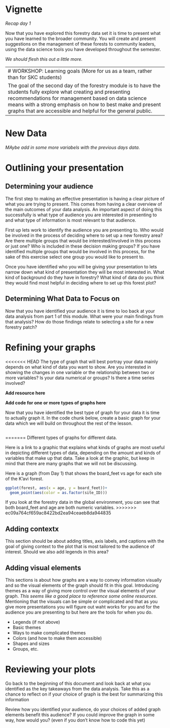 # Vignette

*Recap day 1*

Now that you have explored this forestry data set it is time to present what you have learned to the broader community. You will create and present suggestions on the management of these forests to community leaders, using the data science tools you have developed throughout the semester. 

*We should flesh this out a little more.*

--------------------------------------------------------------------------------
# WORKSHOP: Learning goals (More for us as a team, rather than for SKC students)

The goal of the second day of the forestry module is to have the students fully explore what creating and presenting recommendations for management based on data science means with a strong emphasis on how to best make and present graphs that are accessible and helpful for the general public. 

--------------------------------------------------------------------------------

# New Data

*MAybe add in some more variabels with the previous days data.*


# Outlining your presentation

## Determining your audience
  
  The first step to making an effective presentation is having a clear picture of what you are trying to present. This comes from having a clear overview of the main outcomes of your data analysis. An important aspect of doing this successfully is what type of audience you are interested in presenting to and what type of information is most relevant to that audience.
  
  First up lets work to identify the audience you are presenting to. Who would be involved in the process of deciding where to set up a new forestry area? Are there multiple groups that would be interested/involved in this process or just one? Who is included in these decision making groups? If you have identified multiple groups that would be involved in this process, for the sake of this exercise select one group you would like to present to. 
  
  Once you have identified who you will be giving your presentation to lets narrow down what kind of presentation they will be most interested in. What kind of background do they have in forestry? What kind of data do you think they would find most helpful in deciding where to set up this forest plot? 
  
## Determining What Data to Focus on

  Now that you have identified your audience it is time to loo back at your data analysis from part 1 of this module. What were your main findings from that analysis? How do those findings relate to selecting a site for a new forestry patch?  

# Refining your graphs

<<<<<<< HEAD
  The type of graph that will best portray your data mainly depends on what kind of data you want to show. Are you interested in showing the changes in one variable or the relationship between two or more variables? Is your data numerical or groups? Is there a time series involved? 
  
  **Add resource here**
  
  **Add code for one or more types of graphs here**
  
  Now that you have identified the best type of graph for your data it is time to actually graph it. In the code chunk below, create a basic graph for your data which we will build on throughout the rest of the lesson. 
  
```r

```

=======
Different types of graphs for different data. 

Here is a link to a graphic that explains what kinds of graphs are most useful in depicting different types of data, depending on the amount and kinds of variables that make up that data. Take a look at the graphic, but keep in mind that there are many graphs that we will not be discussing.

Here is a graph (from Day 1) that shows the board_feet vs age for each site of the K'avi forest.
```r
ggplot(forest, aes(x = age, y = board_feet))+
  geom_point(aes(color = as.factor(site_ID)))
```
If you look at the forestry data in the global environment, you can see that both board_feet and age are both numeric variables.
>>>>>>> ec09a764cf659ac8422bd2ea94ceaeb8da944835

## Adding contextx

This section should be about adding titles, axis labels, and captions with the goal of giving context to the plot that is most tailored to the audience of interest. 
Should we also add legends in this area? 

## Adding visual elements

This sections is about how graphs are a way to convey information visually and so the visual elements of the graph should fit in this goal. 
Introducing themes as a way of giving more control over the visual elements of your graph. *This seems like a good place to reference some online resources*. 
Mentioning that the visuals can be simple or complicated and that as you give more presentations you will figure out waht works for you and for the audience you are presenting to but here are the tools for when you do. 

* Legends (if not above)
* Basic themes
* Ways to make complicated themes
* Colors (and how to make them accessible)
* Shapes and sizes
* Groups, etc. 

# Reviewing your plots

Go back to the beginning of this document and look back at what you identified as the key takeaways from the data analysis. Take this as a chance to reflect on if your choice of graph is the best for summarizing this information

Review how you identified your audience, do your choices of added graph elements benefit this audience? If you could improve the graph in some way, how would you? (even if you don't know how to code this yet)